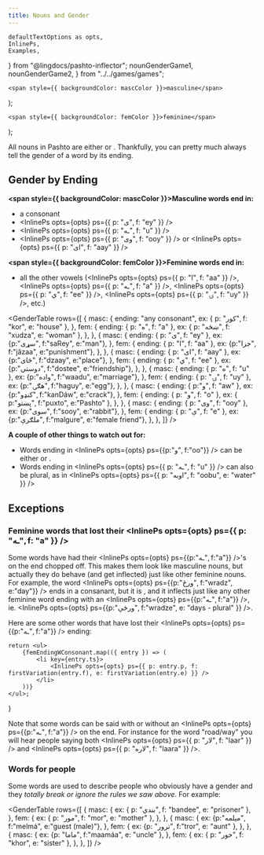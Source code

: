 ```yaml
---
title: Nouns and Gender
---
```


    defaultTextOptions as opts,
    InlinePs,
    Examples,
} from "@lingdocs/pashto-inflector";
    nounGenderGame1,
    nounGenderGame2,
} from "../../games/games";


    <span style={{ backgroundColor: mascColor }}>masculine</span>
);

    <span style={{ backgroundColor: femColor }}>feminine</span>
);

All nouns in Pashto are either <Masc /> or <Fem />. Thankfully, you can pretty much always tell the gender of a word by its ending.

## Gender by Ending

**<span style={{ backgroundColor: mascColor }}>Masculine</span> words end in:**

 - a consonant
 - <InlinePs opts={opts} ps={{ p: "ی", f: "ey" }} />
 - <InlinePs opts={opts} ps={{ p: "ـه", f: "u" }} />
 - <InlinePs opts={opts} ps={{ p: "وی", f: "ooy" }} /> or <InlinePs opts={opts} ps={{ p: "ای", f: "aay" }} />

**<span style={{ backgroundColor: femColor }}>Feminine</span> words end in:**

 - all the other vowels (<InlinePs opts={opts} ps={{ p: "ا", f: "aa" }} />, <InlinePs opts={opts} ps={{ p: "ـه", f: "a" }} />, <InlinePs opts={opts} ps={{ p: "ي", f: "ee" }} />, <InlinePs opts={opts} ps={{ p: "ۍ", f: "uy" }} />, etc.)

<GenderTable rows={[
    {
        masc: {
            ending: "any consonant",
            ex: { p: "کور", f: "kor", e: "house" },
        },
        fem: {
            ending: { p: "ه", f: "a" },
            ex: { p: "ښځه", f: "xudza", e: "woman" },
        },
    },
    {
        masc: {
            ending: { p: "ی", f: "ey" },
            ex: {p:"سړی", f:"saRey", e:"man"},
        }, 
        fem: {
            ending: { p: "ا", f: "aa" },
            ex: {p:"جزا", f:"jăzaa", e:"punishment"},
        },
    },
    {
        masc: {
            ending: { p: "ای", f: "aay" },
            ex: {p:"ځای", f:"dzaay", e:"place"},
        },
        fem: {
            ending: { p: "ي", f: "ee" },
            ex: {p:"دوستي", f:"dostee", e:"friendship"},
        },
    },
    {
        masc: {
            ending: { p: "ه", f: "u" },
            ex: {p:"واده", f:"waadu", e:"marriage"},
        }, 
        fem: {
            ending: { p: "ۍ", f: "uy" },
            ex: {p:"هګۍ", f:"haguy", e:"egg"},
        },
    },
    {
        masc: {
            ending: { p:"و", f: "aw" },
            ex: {p:"کنډو", f:"kanDáw", e:"crack"},
        },
        fem: { 
            ending: { p: "و", f: "o" },
            ex: { p:"پښتو", f:"puxto", e:"Pashto" },
        },
    },
    {
        masc: {
            ending: { p: "وی", f: "ooy" },
            ex: {p:"سوی", f:"sooy", e:"rabbit"},
        },
        fem: {
            ending: { p: "ې", f: "e" },
            ex: {p:"ملګرې", f:"malgure", e:"female friend"},
        },
    },
]} />

**A couple of other things to watch out for:**

- Words ending in <InlinePs opts={opts} ps={{p:"و", f:"oo"}} /> can be either <Masc /> or <Fem />.
- Words ending in <InlinePs opts={opts} ps={{ p: "ـه", f: "u" }} /> can also be <Fem /> plural, as in <InlinePs opts={opts} ps={{ p: "اوبه", f: "oobu", e: "water" }} />

<GameDisplay record={nounGenderGame1} />

## Exceptions

### Feminine words that lost their <InlinePs opts={opts} ps={{ p: "ـه", f: "a" }} />

Some <Fem /> words have had their <InlinePs opts={opts} ps={{p:"ـه", f:"a"}} />'s on the end chopped off. This makes them look like masculine nouns, but actually they do behave (and get inflected) just like other feminine nouns. For example, the word <InlinePs opts={opts} ps={{p:"ورځ", f:"wradz", e:"day"}} /> ends in a consanant, but it is <Fem />, and it <Link to="/inflection/inflection-intro">inflects</Link> just like any other feminine word ending with an <InlinePs opts={opts} ps={{p:"ـه", f:"a"}} />, ie. <InlinePs opts={opts} ps={{p:"ورځې", f:"wradze", e: "days - plural" }} />.

Here are some other <Fem /> words that have lost their <InlinePs opts={opts} ps={{p:"ـه", f:"a"}} /> ending:

    return <ul>
        {femEndingWConsonant.map(({ entry }) => (
            <li key={entry.ts}>
                <InlinePs opts={opts} ps={{ p: entry.p, f: firstVariation(entry.f), e: firstVariation(entry.e) }} />
            </li>
        ))}
    </ul>;
}

<IrregularFem />

Note that some words can be said with or without an <InlinePs opts={opts} ps={{p:"ـه", f:"a"}} /> on the end. For instance for the word "road/way" you will hear people saying both <InlinePs opts={opts} ps={{ p: "لار", f: "laar" }} /> and <InlinePs opts={opts} ps={{ p: "لاره", f: "laara" }} />.

### Words for people

Some words are used to describe people who obviously have a gender and they *totally break or ignore the rules we saw above*. For example:

<GenderTable rows={[
    {
        masc: {
            ex: { p: "بندي", f: "bandee", e: "prisoner" },
        },
        fem: {
            ex: { p: "مور", f: "mor", e: "mother" },
        },
    },
    {
        masc: {
            ex: {p:"مېلمه", f:"melmá", e:"guest (male)"},
        },
        fem: {
            ex: {p: "ترور", f:"tror", e: "aunt" },
        },
    },
    {
        masc: {
            ex: {p: "ماما", f:"maamáa", e: "uncle" },
        },
        fem: {
            ex: { p: "خور", f: "khor", e: "sister" },
        },
    },
]} />

<GameDisplay record={nounGenderGame2} />
